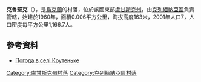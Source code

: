 {{coord|49|10|35|N|38|24|57|E|scale:100000|display=title}}

'''克魯堅克'''（{{lang-uk|Крутеньке}}），是[[烏克蘭|烏克蘭]]的村落，位於該國東部[[盧甘斯克州|盧甘斯克州]]，由[[克列緬納亞區|克列緬納亞區]]負責管轄，始建於1960年，面積0.006平方公里，海拔高度163米，2001年人口7，人口密度每平方公里1,166.7人。

==參考資料==
* [http://weather.in.ua/ua/lyganskaja/12519 Погода в селі Крутеньке] {{Wayback|url=http://weather.in.ua/ua/lyganskaja/12519 |date=20200815114603 }}

{{DEFAULTSORT:Крутеньке}}
[[Category:盧甘斯克州村落|Category:盧甘斯克州村落]]
[[Category:克列緬納亞區村落|Category:克列緬納亞區村落]]


{{Luhansk-geo-stub}}